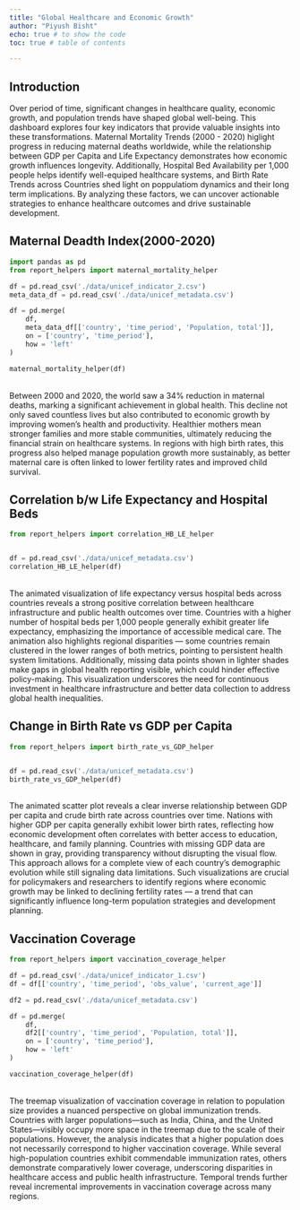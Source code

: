 ```yaml
---
title: "Global Healthcare and Economic Growth"
author: "Piyush Bisht"
echo: true # to show the code
toc: true # table of contents  

---
```



## Introduction

Over period of time, significant changes in healthcare quality, economic growth, and population trends have shaped global well-being. This dashboard explores four key indicators that provide valuable insights into these transformations. Maternal Mortality Trends (2000 - 2020) higlight progress in reducing maternal deaths worldwide, while the relationship between GDP per Capita and Life Expectancy demonstrates how economic growth influences longevity. Additionally, Hospital Bed Availability per 1,000 people helps identify well-equiped healthcare systems, and Birth Rate Trends across Countries shed light on poppulatiom dynamics and their long term implications. By analyzing these factors, we can uncover actionable strategies to enhance healthcare outcomes and drive sustainable development.


## Maternal Deadth Index(2000-2020)
```python
import pandas as pd
from report_helpers import maternal_mortality_helper

df = pd.read_csv('./data/unicef_indicator_2.csv')
meta_data_df = pd.read_csv('./data/unicef_metadata.csv')

df = pd.merge(
    df,
    meta_data_df[['country', 'time_period', 'Population, total']],
    on = ['country', 'time_period'],
    how = 'left'
)

maternal_mortality_helper(df)
```

<br>
Between 2000 and 2020, the world saw a 34% reduction in maternal deaths, marking a significant achievement in global health. This decline not only saved countless lives but also contributed to economic growth by improving women's health and productivity. Healthier mothers mean stronger families and more stable communities, ultimately reducing the financial strain on healthcare systems. In regions with high birth rates, this progress also helped manage population growth more sustainably, as better maternal care is often linked to lower fertility rates and improved child survival.

## Correlation b/w Life Expectancy and Hospital Beds
```python
from report_helpers import correlation_HB_LE_helper


df = pd.read_csv('./data/unicef_metadata.csv')
correlation_HB_LE_helper(df)
```

<br>
The animated visualization of life expectancy versus hospital beds across countries reveals a strong positive correlation between healthcare infrastructure and public health outcomes over time. Countries with a higher number of hospital beds per 1,000 people generally exhibit greater life expectancy, emphasizing the importance of accessible medical care. The animation also highlights regional disparities — some countries remain clustered in the lower ranges of both metrics, pointing to persistent health system limitations. Additionally, missing data points shown in lighter shades make gaps in global health reporting visible, which could hinder effective policy-making. This visualization underscores the need for continuous investment in healthcare infrastructure and better data collection to address global health inequalities.

## Change in Birth Rate vs GDP per Capita
```python
from report_helpers import birth_rate_vs_GDP_helper


df = pd.read_csv('./data/unicef_metadata.csv')
birth_rate_vs_GDP_helper(df)
```

<br>
The animated scatter plot reveals a clear inverse relationship between GDP per capita and crude birth rate across countries over time. Nations with higher GDP per capita generally exhibit lower birth rates, reflecting how economic development often correlates with better access to education, healthcare, and family planning. Countries with missing GDP data are shown in gray, providing transparency without disrupting the visual flow. This approach allows for a complete view of each country’s demographic evolution while still signaling data limitations. Such visualizations are crucial for policymakers and researchers to identify regions where economic growth may be linked to declining fertility rates — a trend that can significantly influence long-term population strategies and development planning.

## Vaccination Coverage
```python
from report_helpers import vaccination_coverage_helper

df = pd.read_csv('./data/unicef_indicator_1.csv')
df = df[['country', 'time_period', 'obs_value', 'current_age']]

df2 = pd.read_csv('./data/unicef_metadata.csv')

df = pd.merge(
    df,
    df2[['country', 'time_period', 'Population, total']],
    on = ['country', 'time_period'],
    how = 'left'
)

vaccination_coverage_helper(df)
```

<br>
The treemap visualization of vaccination coverage in relation to population size provides a nuanced perspective on global immunization trends. Countries with larger populations—such as India, China, and the United States—visibly occupy more space in the treemap due to the scale of their populations. However, the analysis indicates that a higher population does not necessarily correspond to higher vaccination coverage. While several high-population countries exhibit commendable immunization rates, others demonstrate comparatively lower coverage, underscoring disparities in healthcare access and public health infrastructure. Temporal trends further reveal incremental improvements in vaccination coverage across many regions.